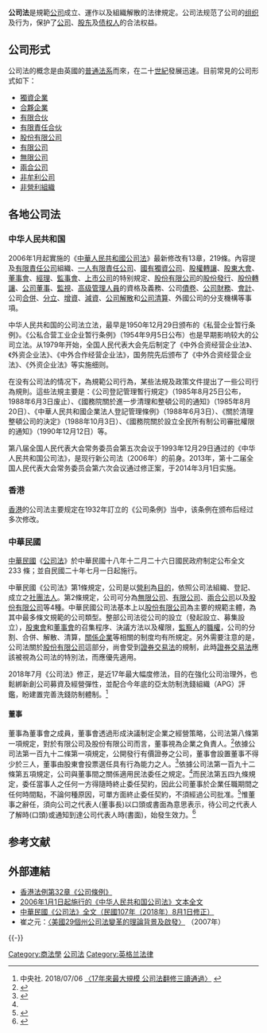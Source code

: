 {{Globalize|area=[[中华人民共和国|中华人民共和国]]、[[香港|香港]]及[[中華民國|中華民國]]}}
{{公司法}}
'''公司法'''是規範[[公司|公司]]成立、運作以及組織解散的法律規定。公司法规范了公司的[[组织|组织]]及行为，保护了[[公司|公司]]、[[股东|股东]]及[[债权人|债权人]]的合法权益。

== 公司形式 ==
公司法的概念是由英國的[[普通法系|普通法系]]而來，在二十[[世紀|世紀]]發展迅速。目前常見的公司形式如下：
*[[獨資企業|獨資企業]]
*[[合夥企業|合夥企業]]
*[[有限合伙|有限合伙]]
*[[有限責任合伙|有限責任合伙]]
*[[股份有限公司|股份有限公司]]
*[[有限公司|有限公司]]
*[[無限公司|無限公司]]
*[[兩合公司|兩合公司]]
*[[非牟利公司|非牟利公司]]
*[[非營利組織|非營利組織]]

==各地公司法==
=== 中华人民共和国 ===
{{Wikisource|中华人民共和国公司法}}
{{Main|中华人民共和国公司法}}

2006年1月起實施的《[[中華人民共和國公司法|中華人民共和國公司法]]》最新修改有13章，219條。內容提及[[有限責任公司|有限責任公司]]組織、[[一人有限責任公司|一人有限責任公司]]、[[國有獨資公司|國有獨資公司]]、[[股權轉讓|股權轉讓]]、[[股東大會|股東大會]]、[[董事會|董事會]]、[[經理|經理]]、[[監事會|監事會]]、[[上市公司|上市公司]]的特别規定、[[股份有限公司|股份有限公司]]的[[股份發行|股份發行]]、[[股份轉讓|股份轉讓]]、[[公司董事|公司董事]]、[[監視|監視]]、[[高级管理人員|高级管理人員]]的資格及義務、公司[[債卷|債卷]]、[[公司財務|公司財務]]、[[會計|會計]]、公司[[并购|合併]]、[[分立|分立]]、[[增資|增資]]、[[減資|減資]]、[[公司解散|公司解散]]和[[公司清算|公司清算]]、外國公司的分支機構等事項。

中华人民共和国的公司法立法，最早是1950年12月29日颁布的《私营企业暂行条例》。《公私合营工业企业暂行条例》（1954年9月5日公布）也是早期影响较大的公司立法。从1979年开始，全国人民代表大会先后制定了《中外合资经营企业法》、《外资企业法》、《中外合作经营企业法》，国务院先后颁布了《中外合资经营企业法》、《外资企业法》等实施细则。

在没有公司法的情况下，為規範公司行為，某些法規及政策文件提出了一些公司行為規則。這些法規主要是：《公司登記管理暫行規定》（1985年8月25日公布，1988年6月3日废止）、《國務院關於進一步清理和整頓公司的通知》（1985年8月20日）、《中華人民共和國企業法人登記管理條例》（1988年6月3日）、《關於清理整頓公司的決定》（1988年10月3日）、《國務院關於設立全民所有制公司審批權限的通知》（1990年12月12日）等。

第八届全国人民代表大会常务委员会第五次会议于1993年12月29日通过的《中华人民共和国公司法》，是现行新公司法（2006年）的前身。2013年，第十二届全国人民代表大会常务委员会第六次会议通过修正案，于2014年3月1日实施。

=== 香港===
{{main|香港公司條例}}
[[香港|香港]]的公司法主要规定在1932年訂立的《公司条例》当中，该条例在颁布后经过多次修改。

=== 中華民國 ===
{{Wikisource|公司法 (中華民國)}}
{{Main|:s: 公司法 (中華民國)}}

[[中華民國|中華民國]]《[[:s:_公司法_(中華民國)|公司法]]》於中華民國十八年十二月二十六日國民政府制定公布全文 233 條；並自民國二十年七月一日起施行。

中華民國《公司法》第1條規定，公司是以[[營利|營利]]為[[目的|目的]]，依照公司法組織、登記、成立之[[社團法人|社團法人]]。第2條規定，公司可分為[[無限公司|無限公司]]、[[有限公司|有限公司]]、[[兩合公司|兩合公司]]以及[[股份有限公司|股份有限公司]]等4種。中華民國公司法基本上以[[股份有限公司|股份有限公司]]為主要的規範主體，為其中最多條文規範的公司類型。整部公司法從公司的設立（發起設立、募集設立），[[股東會|股東會]]和[[董事會|董事會]]的召集程序、決議方法以及權限，[[監察人|監察人]]的[[職權|職權]]，公司的分割、合併、解散、清算，[[關係企業|關係企業]]等相關的制度均有所規定。另外需要注意的是，公司法關於[[股份有限公司|股份有限公司]]這部分，尚會受到[[證券交易法|證券交易法]]的規制，此時[[證券交易法|證券交易法]]應該被視為公司法的特別法，而應優先適用。

2018年7月《公司法》修正，是近17年最大幅度修法，目的在強化公司治理外，也鬆綁新創公司募資及經營彈性，並配合今年底的亞太防制洗錢組織（APG）評鑑，盼建置完善洗錢防制體制。<ref>中央社. 2018/07/06 [https://www.cna.com.tw/news/firstnews/201807060322.aspx 〈17年來最大規模 公司法翻修三讀通過〉] {{Wayback|url=https://www.cna.com.tw/news/firstnews/201807060322.aspx |date=20201106063539 }}</ref>

==== 董事 ====
董事為董事會之成員，董事會透過形成決議制定企業之經營策略，公司法第八條第一項規定，對於有限公司及股份有限公司而言，董事視為企業之負責人。<ref>{{cite web |title=公司法第八條第一項 |url=https://law.moj.gov.tw/LawClass/LawSingle.aspx?pcode=J0080001&flno=8 |access-date=2022-05-24 |archive-date=2022-05-24 |archive-url=https://web.archive.org/web/20220524045448/https://law.moj.gov.tw/LawClass/LawSingle.aspx?pcode=J0080001&flno=8 }}</ref>依據公司法第一百九十二條第一項規定，公開發行有價證券之公司，董事會設置董事不得少於三人，董事由股東會投票選任具有行為能力之人。<ref name=corp192>{{cite web |title=公司法第一百九十二條 |url=https://law.moj.gov.tw/LawClass/LawSingle.aspx?pcode=J0080001&flno=192 |access-date=2022-05-24 |archive-date=2022-05-24 |archive-url=https://web.archive.org/web/20220524045451/https://law.moj.gov.tw/LawClass/LawSingle.aspx?pcode=J0080001&flno=192 }}</ref>依據公司法第一百九十二條第五項規定，公司與董事間之關係適用民法委任之規定。<ref name=corp192/>而民法第五四九條規定，委任當事人之任何一方得隨時終止委任契約，因此公司董事於企業任職期間之任何時間點，不論何種原因，可單方面終止委任契約，不須經過公司批准。<ref>{{cite web |title=民法第五四九條 |url=https://law.moj.gov.tw/LawClass/LawSingle.aspx?pcode=B0000001&flno=549 |access-date=2022-05-24 |archive-date=2022-05-24 |archive-url=https://web.archive.org/web/20220524045449/https://law.moj.gov.tw/LawClass/LawSingle.aspx?pcode=B0000001&flno=549 }}</ref>惟董事之辭任，須向公司之代表人(董事長)以口頭或書面為意思表示，待公司之代表人了解時(口頭)或通知到達公司代表人時(書面)，始發生效力。<ref>{{cite web |title=經濟部80年9月7日商223815號函 |url=https://gcis.nat.gov.tw/mainNew/simple/elaw/elawAction.do?method=lawToCons&lawCo=0860625010&chKnd=4&art=192&dash=0}}</ref>

== 参考文献 ==
{{Reflist}}

==外部連結==
*[http://www.legislation.gov.hk/blis_ind.nsf/CurAllChinDoc?OpenView&Start=32&Count=30&Expand=32.1#32.1 香港法例第32章《公司條例》] {{Wayback|url=http://www.legislation.gov.hk/blis_ind.nsf/CurAllChinDoc?OpenView&Start=32&Count=30&Expand=32.1#32.1 |date=20170106035250 }}
*[http://www.gov.cn/ziliao/flfg/2005-10/28/content_85478.htm 2006年1月1日起施行的《中华人民共和国公司法》文本全文] {{Wayback|url=http://www.gov.cn/ziliao/flfg/2005-10/28/content_85478.htm |date=20201104105707 }}
*[https://law.moj.gov.tw/LawClass/LawAll.aspx?PCode=J0080001 中華民國《公司法》全文（民國107年（2018年）8月1日修正）] {{Wayback|url=https://law.moj.gov.tw/LawClass/LawAll.aspx?PCode=J0080001 |date=20201129001101 }}
* 崔之元：[http://www.aisixiang.com/data/12723.html 〈美國29個州公司法變革的理論背景及啟發〉] {{Wayback|url=http://www.aisixiang.com/data/12723.html |date=20201128145001 }}（2007年）

{{-}}
{{法律}}

[[Category:商法學|Category:商法學]]
[[Category:公司法|]]
[[Category:英格兰法律|Category:英格兰法律]]